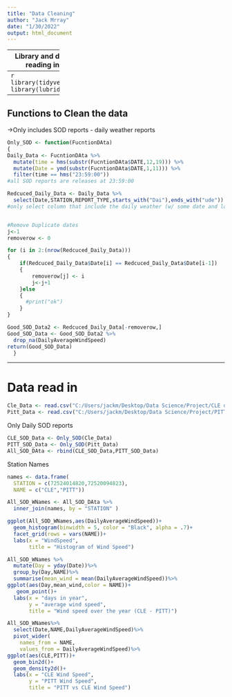 ```yaml
---
title: "Data Cleaning"
author: "Jack Mrray"
date: "1/30/2022"
output: html_document
---
```

----------------
Library and data reading in
----------------
```r
library(tidyverse)
library(lubridate)
```

----------------
Functions to Clean the data
----------------
->Only includes SOD reports - daily weather reports
```r
Only_SOD <- function(FucntionDAta)
{
Daily_Data <- FucntionDAta %>%
  mutate(time = hms(substr(FucntionDAta$DATE,12,19))) %>%
  mutate(Date = ymd(substr(FucntionDAta$DATE,1,11))) %>%
  filter(time == hms("23:59:00")) 
#all SOD reports are releases at 23:59:00

Redcuced_Daily_Data <- Daily_Data %>%
  select(Date,STATION,REPORT_TYPE,starts_with("Dai"),ends_with("ude"))
#only select column that include the daily weather (w/ some date and location data too)


#Remove Duplicate dates
j<-1
removerow <- 0

for (i in 2:(nrow(Redcuced_Daily_Data)))
{
    if(Redcuced_Daily_Data$Date[i] == Redcuced_Daily_Data$Date[i-1])
    {
        removerow[j] <- i
        j<-j+1
    }else
    {
      #print("ok")
    }
}

Good_SOD_Data2 <- Redcuced_Daily_Data[-removerow,]
Good_SOD_Data <- Good_SOD_Data2 %>%
  drop_na(DailyAverageWindSpeed)
return(Good_SOD_Data)
  }
```

----------------
Data read in 
================
```r
Cle_Data <- read.csv("C:/Users/jackm/Desktop/Data Science/Project/CLE data 2.1.2012 - 1.28.2022.csv")
Pitt_Data <- read.csv("C:/Users/jackm/Desktop/Data Science/Project/PITT data 2.1.2012 - 1.28.2022.csv")
```
Only Daily SOD reports
```r
CLE_SOD_Data <- Only_SOD(Cle_Data)
PITT_SOD_Data <- Only_SOD(Pitt_Data)
All_SOD_DAta <- rbind(CLE_SOD_Data,PITT_SOD_Data)
```
Station Names
```r
names <- data.frame(
  STATION = c(72524014820,72520094823),
  NAME = c("CLE","PITT"))

All_SOD_WNames <- All_SOD_DAta %>%
  inner_join(names, by = "STATION" )
```


```r
ggplot(All_SOD_WNames,aes(DailyAverageWindSpeed))+
  geom_histogram(binwidth = 5, color = "Black", alpha = .7)+
  facet_grid(rows = vars(NAME))+
  labs(x = "WindSpeed",
       title = "Histogram of Wind Speed")
```
```r
All_SOD_WNames %>%
  mutate(Day = yday(Date))%>%
  group_by(Day,NAME)%>%
  summarise(mean_wind = mean(DailyAverageWindSpeed))%>%
ggplot(aes(Day,mean_wind,color = NAME))+
   geom_point()+
  labs(x = "days in year",
       y = "average wind speed",
       title = "Wind speed over the year (CLE - PITT)")
```
```r
All_SOD_WNames%>%
  select(Date,NAME,DailyAverageWindSpeed)%>%
  pivot_wider(
    names_from = NAME,
    values_from = DailyAverageWindSpeed)%>%
ggplot(aes(CLE,PITT))+
  geom_bin2d()+
  geom_density2d()+
  labs(x = "CLE Wind Speed",
       y = "PITT Wind Speed",
       title = "PITT vs CLE Wind Speed")
```